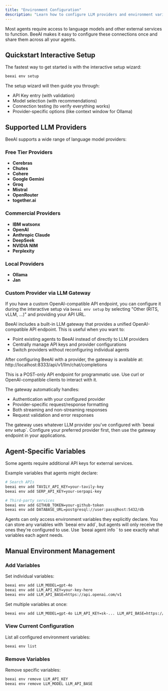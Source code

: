 ```yaml
---
title: "Environment Configuration"
description: "Learn how to configure LLM providers and environment variables"
---
```


Most agents require access to language models and other external services to function. BeeAI makes it easy to configure these connections once and share them across all your agents.

## Quickstart Interactive Setup

The fastest way to get started is with the interactive setup wizard:

```bash
beeai env setup
```

The setup wizard will then guide you through:
- API Key entry (with validation)
- Model selection (with recommendations)
- Connection testing (to verify everything works)
- Provider-specific options (like context window for Ollama)

## Supported LLM Providers

BeeAI supports a wide range of language model providers:

### Free Tier Providers
- **Cerebras**
- **Chutes**
- **Cohere**
- **Google Gemini**
- **Groq**
- **Mistral**
- **OpenRouter**
- **together.ai**

### Commercial Providers
- **IBM watsonx**
- **OpenAI**
- **Anthropic Claude**
- **DeepSeek**
- **NVIDIA NIM**
- **Perplexity**

### Local Providers
- **Ollama**
- **Jan**

### Custom Provider via LLM Gateway

If you have a custom OpenAI-compatible API endpoint, you can configure it during the interactive setup via `beeai env setup` by selecting "Other (RITS, vLLM, ...)" and providing your API URL.

BeeAI includes a built-in LLM gateway that provides a unified OpenAI-compatible API endpoint. This is useful when you want to:
- Point existing agents to BeeAI instead of directly to LLM providers
- Centrally manage API keys and provider configurations
- Switch providers without reconfiguring individual agents

After configuring BeeAI with a provider, the gateway is available at: http://localhost:8333/api/v1/llm/chat/completions

<Note>
This is a POST-only API endpoint for programmatic use. Use curl or OpenAI-compatible clients to interact with it.
</Note>

The gateway automatically handles:
- Authentication with your configured provider
- Provider-specific request/response formatting
- Both streaming and non-streaming responses
- Request validation and error responses

<Important>
The gateway uses whatever LLM provider you've configured with `beeai env setup`. Configure your preferred provider first, then use the gateway endpoint in your applications.
</Important>

## Agent-Specific Variables

Some agents require additional API keys for external services.

Example variables that agents might declare:

```bash
# Search APIs
beeai env add TAVILY_API_KEY=your-tavily-key
beeai env add SERP_API_KEY=your-serpapi-key

# Third-party services
beeai env add GITHUB_TOKEN=your-github-token
beeai env add DATABASE_URL=postgresql://user:pass@host:5432/db
```

<Important>
Agents can only access environment variables they explicitly declare. You can store any variables with `beeai env add`, but agents will only receive the ones they're configured to use.
Use `beeai agent info <agent-name>` to see exactly what variables each agent needs.
</Important>

## Manual Environment Management

### Add Variables

Set individual variables:
```bash
beeai env add LLM_MODEL=gpt-4o
beeai env add LLM_API_KEY=your-key-here
beeai env add LLM_API_BASE=https://api.openai.com/v1
```

Set multiple variables at once:
```bash
beeai env add LLM_MODEL=gpt-4o LLM_API_KEY=sk-... LLM_API_BASE=https://api.openai.com/v1
```

### View Current Configuration

List all configured environment variables:
```bash
beeai env list
```

### Remove Variables

Remove specific variables:
```bash
beeai env remove LLM_API_KEY
beeai env remove LLM_MODEL LLM_API_BASE
```
